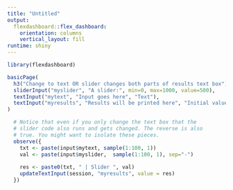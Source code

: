 ```yaml
---
title: "Untitled"
output: 
  flexdashboard::flex_dashboard:
    orientation: columns
    vertical_layout: fill
runtime: shiny    
---
```


```r
library(flexdashboard)
```


```r
basicPage(
  h3("Change to text OR slider changes both parts of results text box"),
  sliderInput("myslider", "A slider:", min=0, max=1000, value=500),
  textInput("mytext", "Input goes here", "Text"),
  textInput("myresults", "Results will be printed here", "Initial value")
)
```


```r
  # Notice that even if you only change the text box that the 
  # slider code also runs and gets changed. The reverse is also
  # true. You might want to isolate these pieces.
  observe({
    txt <- paste(input$mytext, sample(1:100, 1))
    val <- paste(input$myslider,  sample(1:100, 1), sep="-")
    
    res <- paste0(txt, " | Slider ", val)
    updateTextInput(session, "myresults", value = res)
  })
```

